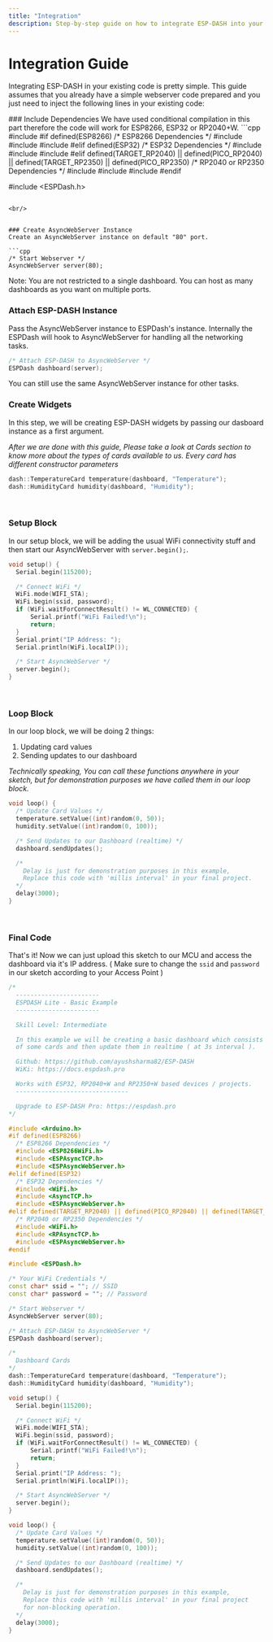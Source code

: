 ```yaml
---
title: "Integration"
description: Step-by-step guide on how to integrate ESP-DASH into your existing webserver code quickly and easily.
---
```



# Integration Guide

Integrating ESP-DASH in your existing code is pretty simple. This guide assumes that you already have a simple webserver code prepared and you just need to inject the following lines in your existing code:

<Steps>
### Include Dependencies
We have used conditional compilation in this part therefore the code will work for ESP8266, ESP32 or RP2040+W.
```cpp
#include <Arduino.h>
#if defined(ESP8266)
  /* ESP8266 Dependencies */
  #include <ESP8266WiFi.h>
  #include <ESPAsyncTCP.h>
  #include <ESPAsyncWebServer.h>
#elif defined(ESP32)
  /* ESP32 Dependencies */
  #include <WiFi.h>
  #include <AsyncTCP.h>
  #include <ESPAsyncWebServer.h>
#elif defined(TARGET_RP2040) || defined(PICO_RP2040) || defined(TARGET_RP2350) || defined(PICO_RP2350)
  /* RP2040 or RP2350 Dependencies */
  #include <WiFi.h>
  #include <RPAsyncTCP.h>
  #include <ESPAsyncWebServer.h>
#endif

#include <ESPDash.h>
```

<br/>


### Create AsyncWebServer Instance
Create an AsyncWebServer instance on default "80" port.

```cpp
/* Start Webserver */
AsyncWebServer server(80);
```

<Callout type="info">
Note: You are not restricted to a single dashboard. You can host as many dashboards as you want on multiple ports.
</Callout> 

<br/>

### Attach ESP-DASH Instance
Pass the AsyncWebServer instance to ESPDash's instance. Internally the ESPDash will hook to AsyncWebServer for handling all the networking tasks.


```cpp
/* Attach ESP-DASH to AsyncWebServer */
ESPDash dashboard(server); 
```

<Callout type="info">
You can still use the same AsyncWebServer instance for other tasks.
</Callout> 

<br/>

### Create Widgets
In this step, we will be creating ESP-DASH widgets by passing our dasboard instance as a first argument.

*After we are done with this guide, Please take a look at Cards section to know more about the types of cards available to us. Every card has different constructor parameters*

```cpp
dash::TemperatureCard temperature(dashboard, "Temperature");
dash::HumidityCard humidity(dashboard, "Humidity");
```

<br/>

### Setup Block
In our setup block, we will be adding the usual WiFi connectivity stuff and then start our AsyncWebServer with `server.begin();`.
```cpp
void setup() {
  Serial.begin(115200);

  /* Connect WiFi */
  WiFi.mode(WIFI_STA);
  WiFi.begin(ssid, password);
  if (WiFi.waitForConnectResult() != WL_CONNECTED) {
      Serial.printf("WiFi Failed!\n");
      return;
  }
  Serial.print("IP Address: ");
  Serial.println(WiFi.localIP());

  /* Start AsyncWebServer */
  server.begin();
}
```

<br/>

### Loop Block
In our loop block, we will be doing 2 things:
1. Updating card values
2. Sending updates to our dashboard

*Technically speaking, You can call these functions anywhere in your sketch, but for demonstration purposes we have called them in our loop block.*

```cpp
void loop() {
  /* Update Card Values */
  temperature.setValue((int)random(0, 50));
  humidity.setValue((int)random(0, 100));

  /* Send Updates to our Dashboard (realtime) */
  dashboard.sendUpdates();

  /* 
    Delay is just for demonstration purposes in this example,
    Replace this code with 'millis interval' in your final project.
  */
  delay(3000);
}
```

<br/>

### Final Code
That's it! Now we can just upload this sketch to our MCU and access the dashboard via it's IP address. ( Make sure to change the `ssid` and `password` in our sketch according to your Access Point )

```cpp
/*
  -----------------------
  ESPDASH Lite - Basic Example
  -----------------------

  Skill Level: Intermediate

  In this example we will be creating a basic dashboard which consists 
  of some cards and then update them in realtime ( at 3s interval ).

  Github: https://github.com/ayushsharma82/ESP-DASH
  WiKi: https://docs.espdash.pro

  Works with ESP32, RP2040+W and RP2350+W based devices / projects.
  -------------------------------

  Upgrade to ESP-DASH Pro: https://espdash.pro
*/

#include <Arduino.h>
#if defined(ESP8266)
  /* ESP8266 Dependencies */
  #include <ESP8266WiFi.h>
  #include <ESPAsyncTCP.h>
  #include <ESPAsyncWebServer.h>
#elif defined(ESP32)
  /* ESP32 Dependencies */
  #include <WiFi.h>
  #include <AsyncTCP.h>
  #include <ESPAsyncWebServer.h>
#elif defined(TARGET_RP2040) || defined(PICO_RP2040) || defined(TARGET_RP2350) || defined(PICO_RP2350)
  /* RP2040 or RP2350 Dependencies */
  #include <WiFi.h>
  #include <RPAsyncTCP.h>
  #include <ESPAsyncWebServer.h>
#endif

#include <ESPDash.h>

/* Your WiFi Credentials */
const char* ssid = ""; // SSID
const char* password = ""; // Password

/* Start Webserver */
AsyncWebServer server(80);

/* Attach ESP-DASH to AsyncWebServer */
ESPDash dashboard(server); 

/* 
  Dashboard Cards 
*/
dash::TemperatureCard temperature(dashboard, "Temperature");
dash::HumidityCard humidity(dashboard, "Humidity");

void setup() {
  Serial.begin(115200);

  /* Connect WiFi */
  WiFi.mode(WIFI_STA);
  WiFi.begin(ssid, password);
  if (WiFi.waitForConnectResult() != WL_CONNECTED) {
      Serial.printf("WiFi Failed!\n");
      return;
  }
  Serial.print("IP Address: ");
  Serial.println(WiFi.localIP());

  /* Start AsyncWebServer */
  server.begin();
}

void loop() {
  /* Update Card Values */
  temperature.setValue((int)random(0, 50));
  humidity.setValue((int)random(0, 100));

  /* Send Updates to our Dashboard (realtime) */
  dashboard.sendUpdates();

  /* 
    Delay is just for demonstration purposes in this example,
    Replace this code with 'millis interval' in your final project
    for non-blocking operation.
  */
  delay(3000);
}
```

</Steps>